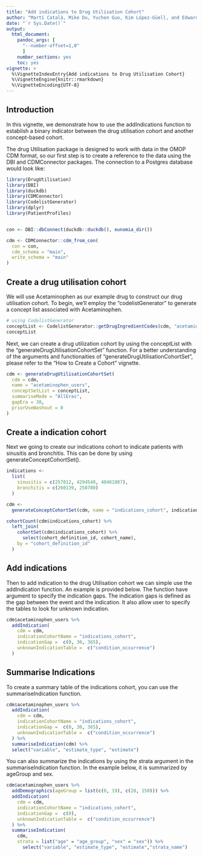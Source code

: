 ```yaml
---
title: "Add indications to Drug Utilisation Cohort"
author: "Martí Català, Mike Du, Yuchen Guo, Kim López-Güell, and Edward Burn"
date: "`r Sys.Date()`"
output: 
  html_document:
    pandoc_args: [
      "--number-offset=1,0"
      ]
    number_sections: yes
    toc: yes
vignette: >
  %\VignetteIndexEntry{Add indications to Drug Utilisation Cohort}
  %\VignetteEngine{knitr::rmarkdown}
  %\VignetteEncoding{UTF-8}
---
```


## Introduction

In this vignette, we demonstrate how to use the addIndications function to establish a binary indicator between the drug utilisation cohort and another concept-based cohort. 

The drug Utilisation package is designed to work with data in the OMOP CDM format, so our first step is to create a reference to the data using the DBI and CDMConnector packages. The connection to a Postgres database would look like:


```r
library(DrugUtilisation)
library(DBI)
library(duckdb)
library(CDMConnector)
library(CodelistGenerator)
library(dplyr)
library(PatientProfiles)


con <- DBI::dbConnect(duckdb::duckdb(), eunomia_dir())

cdm <- CDMConnector::cdm_from_con(
  con = con,
  cdm_schema = "main",
  write_schema = "main"
)
```
## Create a drug utilisation cohort

We will use Acetaminophen as our example drug to construct our drug utilisation cohort. To begin, we'll employ the "codelistGenerator" to generate a concept list associated with Acetaminophen.

```r
# using CodelistGenerator
conceptList <- CodelistGenerator::getDrugIngredientCodes(cdm, "acetaminophen")
conceptList
```

Next, we can create a drug utilization cohort by using the conceptList with the "generateDrugUtilisationCohortSet" function. For a better understanding of the arguments and functionaities of "generateDrugUtilisationCohortSet", please refer to the "How to Create a Cohort" vignette.

```r
cdm <- generateDrugUtilisationCohortSet(
  cdm = cdm,
  name = "acetaminophen_users",
  conceptSetList = conceptList,
  summariseMode = "AllEras",
  gapEra = 30,
  priorUseWashout = 0
)

```
## Create a indication cohort

Next we going to create our indications cohort to indicate patients with sinusitis and bronchitis. This can be done by using generateConceptCohortSet().

```r
indications <-
  list(
    sinusitis = c(257012, 4294548, 40481087),
    bronchitis = c(260139, 258780)
  )

cdm <-
  generateConceptCohortSet(cdm, name = "indications_cohort", indications)

cohortCount(cdm$indications_cohort) %>%
  left_join(
    cohortSet(cdm$indications_cohort) %>%
      select(cohort_definition_id, cohort_name), 
    by = "cohort_definition_id"
  )


```

## Add indications

Then to add indication to the drug Utilisation cohort we can simple use the addIndication function. An example is provided below. The function have argument to specify the indication gaps. The indication gaps is defined as the gap between the event and the indication. It also allow user to specify the tables to look for unknown indication.

```r

cdm$acetaminophen_users %>%
  addIndication(
    cdm = cdm, 
    indicationCohortName = "indications_cohort",
    indicationGap =  c(0, 30, 365),
    unknownIndicationTable =  c("condition_occurrence")
  )

```
## Summarise Indications

To create a summary table of the indications cohort, you can use the summariseIndication function.

```r

cdm$acetaminophen_users %>%
  addIndication(
    cdm = cdm, 
    indicationCohortName = "indications_cohort",
    indicationGap =  c(0, 30, 365),
    unknownIndicationTable =  c("condition_occurrence")
  ) %>%
  summariseIndication(cdm) %>%
  select("variable", "estimate_type", "estimate")

```

You can also summarize the indications by using the strata argument in the summariseIndication function. In the example below, it is summarized by ageGroup and sex.

```r

cdm$acetaminophen_users %>%
  addDemographics(ageGroup = list(c(0, 19), c(20, 150))) %>%
  addIndication(
    cdm = cdm,
    indicationCohortName = "indications_cohort",
    indicationGap =  c(0),
    unknownIndicationTable =  c("condition_occurrence")
  ) %>%
  summariseIndication(
    cdm,
    strata = list("age" = "age_group", "sex" = "sex")) %>%
      select("variable", "estimate_type", "estimate","strata_name")

```
